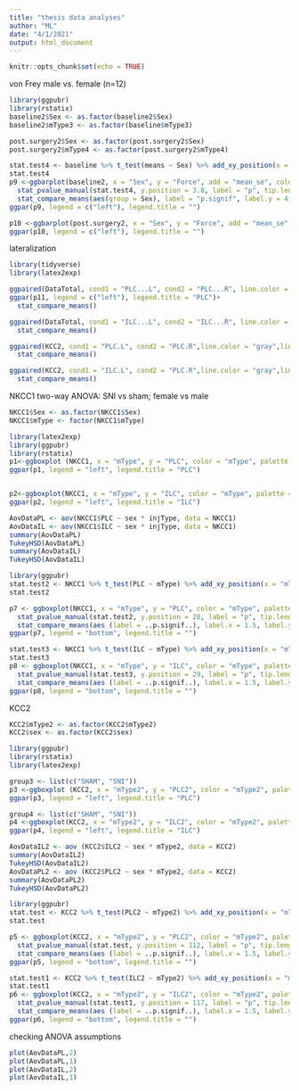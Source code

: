 ```yaml
---
title: "thesis data analyses"
author: "ML"
date: "4/1/2021"
output: html_document
---
```


```r
knitr::opts_chunk$set(echo = TRUE)
```

von Frey male vs. female (n=12)
```r
library(ggpubr)
library(rstatix)
baseline2$Sex <- as.factor(baseline2$Sex)
baseline2$mType3 <- as.factor(baseline$mType3)

post.surgery2$Sex <- as.factor(post.surgery2$Sex)
post.surgery2$mType4 <- as.factor(post.surgery2$mType4)

stat.test4 <- baseline %>% t_test(means ~ Sex) %>% add_xy_position(x = "Sex")
stat.test4
p9 <-ggbarplot(baseline2, x = "Sex", y = "Force", add = "mean_se", color = "Side", palette = "lancet", xlab = "", ylab = "baseline mean force (g)", xlim = c(1,4), position = position_dodge(0.8)) +
  stat_pvalue_manual(stat.test4, y.position = 3.8, label = "p", tip.length = 0.01)+
  stat_compare_means(aes(group = Sex), label = "p.signif", label.y = 4, label.x = 1.5)
ggpar(p9, legend = c("left"), legend.title = "")

p10 <-ggbarplot(post.surgery2, x = "Sex", y = "Force", add = "mean_se", color = "Side", palette = "lancet", xlab = "", ylab = "post-surgery mean force (g)", position = position_dodge(0.8), facet.by = "mType4")
ggpar(p10, legend = c("left"), legend.title = "")
```

lateralization
```r
library(tidyverse)
library(latex2exp)

ggpaired(DataTotal, cond1 = "PLC...L", cond2 = "PLC...R", line.color = "gray",line.size = 0.4, xlab = "", ylab = TeX("NKCC1 punta/$10^3\\mu m^2$"), facet.by = "mType")
ggpar(p11, legend = c("left"), legend.title = "PLC")+
  stat_compare_means()

ggpaired(DataTotal, cond1 = "ILC...L", cond2 = "ILC...R", line.color = "gray",line.size = 0.4 , palette = "#00AFBB", xlab = "", ylab = TeX("NKCC1 punta/$10^3\\mu m^2$"), facet.by = "mType")+
  stat_compare_means()

ggpaired(KCC2, cond1 = "PLC.L", cond2 = "PLC.R",line.color = "gray",line.size = 0.4, xlab = "", ylab = TeX("KCC2 punta/$10^3\\mu m^2$"), facet.by = "mType2")+
  stat_compare_means()

ggpaired(KCC2, cond1 = "ILC.L", cond2 = "PLC.R",line.color = "gray",line.size = 0.4, xlab = "", ylab = TeX("KCC2 punta/$10^3\\mu m^2$"), facet.by = "mType2")+
  stat_compare_means()


```

NKCC1 two-way ANOVA: SNI vs sham; female vs male
```r
NKCC1$Sex <- as.factor(NKCC1$Sex)
NKCC1$mType <- factor(NKCC1$mType)

library(latex2exp)
library(ggpubr)
library(rstatix)
p1<-ggboxplot (NKCC1, x = "mType", y = "PLC", color = "mType", palette = c("jco"), add = "jitter", xlab = "", ylab = TeX("NKCC1 punta/$10^3\\mu m^2$"), ylim = c(13,27), facet.by = "Sex")
ggpar(p1, legend = "left", legend.title = "PLC")


p2<-ggboxplot(NKCC1, x = "mType", y = "ILC", color = "mType", palette = c("jco"), add = "jitter", xlab = "", ylab = TeX("NKCC1 punta/$10^3\\mu m^2$"), ylim = c(13,27), facet.by = "Sex")
ggpar(p2, legend = "left", legend.title = "ILC")

AovDataPL <- aov(NKCC1$PLC ~ sex * injType, data = NKCC1)
AovDataIL <- aov(NKCC1$ILC ~ sex * injType, data = NKCC1)
summary(AovDataPL)
TukeyHSD(AovDataPL)
summary(AovDataIL)
TukeyHSD(AovDataIL)
```
```r
library(ggpubr)
stat.test2 <- NKCC1 %>% t_test(PLC ~ mType) %>% add_xy_position(x = "mType")
stat.test2

p7 <- ggboxplot(NKCC1, x = "mType", y = "PLC", color = "mType", palette = c("jco"), add = "jitter", xlab = "", ylab = TeX("PLC NKCC1 punta/$10^3\\mu m^2$"), ylim = c(10,30), xlim = c(1,4), width = 0.7) +
  stat_pvalue_manual(stat.test2, y.position = 28, label = "p", tip.length = 0.01)+
  stat_compare_means(aes (label = ..p.signif..), label.x = 1.5, label.y = 30)
ggpar(p7, legend = "bottom", legend.title = "")

stat.test3 <- NKCC1 %>% t_test(ILC ~ mType) %>% add_xy_position(x = "mType2")
stat.test3
p8 <- ggboxplot(NKCC1, x = "mType", y = "ILC", color = "mType", palette = c("jco"), add = "jitter", xlab = "", ylab = TeX("ILC NKCC1 punta/$10^3\\mu m^2$"), ylim = c(12,32), xlim = c(1,4), width = 0.7) +
  stat_pvalue_manual(stat.test3, y.position = 29, label = "p", tip.length = 0.01)+
  stat_compare_means(aes (label = ..p.signif..), label.x = 1.5, label.y = 31)
ggpar(p8, legend = "bottom", legend.title = "")
```

KCC2
```r
KCC2$mType2 <- as.factor(KCC2$mType2)
KCC2$sex <- as.factor(KCC2$sex)

library(ggpubr)
library(rstatix)
library(latex2exp)

group3 <- list(c("SHAM", "SNI"))
p3 <-ggboxplot (KCC2, x = "mType2", y = "PLC2", color = "mType2", palette = c("jco"), add = "jitter", xlab = "", ylab = TeX("KCC2 punta/$10^3\\mu m^2$"), ylim = c(35, 110), facet.by = "sex") 
ggpar(p3, legend = "left", legend.title = "PLC")

group4 <- list(c("SHAM", "SNI"))
p4 <-ggboxplot(KCC2, x = "mType2", y = "ILC2", color = "mType2", palette = c("jco"), add = "jitter", xlab = "", ylab = TeX("KCC2 punta/$10^3\\mu m^2$"), ylim = c(45,120), facet.by = "sex") 
ggpar(p4, legend = "left", legend.title = "ILC")

AovDataIL2 <- aov (KCC2$ILC2 ~ sex * mType2, data = KCC2)
summary(AovDataIL2)
TukeyHSD(AovDataIL2)
AovDataPL2 <- aov (KCC2$PLC2 ~ sex * mType2, data = KCC2)
summary(AovDataPL2)
TukeyHSD(AovDataPL2)

```

```r
library(ggpubr)
stat.test <- KCC2 %>% t_test(PLC2 ~ mType2) %>% add_xy_position(x = "mType2")
stat.test

p5 <- ggboxplot(KCC2, x = "mType2", y = "PLC2", color = "mType2", palette = c("jco"), add = "jitter", xlab = "", ylab = TeX("PLC KCC2 punta/$10^3\\mu m^2$"), ylim = c(40,120), xlim = c(1,4), width = 0.7) +
  stat_pvalue_manual(stat.test, y.position = 112, label = "p", tip.length = 0.01)+
  stat_compare_means(aes (label = ..p.signif..), label.x = 1.5, label.y = 119)
ggpar(p5, legend = "bottom", legend.title = "")

stat.test1 <- KCC2 %>% t_test(ILC2 ~ mType2) %>% add_xy_position(x = "mType2")
stat.test1
p6 <- ggboxplot(KCC2, x = "mType2", y = "ILC2", color = "mType2", palette = c("jco"), add = "jitter", xlab = "", ylab = TeX("ILC KCC2 punta/$10^3\\mu m^2$"), ylim = c(40,125), xlim = c(1,4), width = 0.7) +
  stat_pvalue_manual(stat.test1, y.position = 117, label = "p", tip.length = 0.01)+
  stat_compare_means(aes (label = ..p.signif..), label.x = 1.5, label.y = 124)
ggpar(p6, legend = "bottom", legend.title = "")


```


checking ANOVA assumptions
```r
plot(AovDataPL,2)
plot(AovDataPL,1)
plot(AovDataIL,2)
plot(AovDataIL,1)
```

